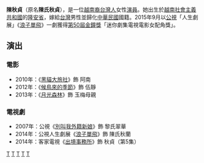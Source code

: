 {{藝人
|姓名 = 陳秋貞
|類型 = 女演員
|圖片 = 
|圖片尺寸 = 
|圖片簡介 = 
|英文名 = 
|羅馬拼音 = Tran Thu Trinh
|本名 = 陳氏秋貞
|國籍 = {{ROC}}
|出生日期 = 
|語言 = 
|配偶 = 
|兒女 = 
|出生地 = {{VNM}}[[隆安省|隆安省]]
|教育程度 =
| 職業 = [[演員|演員]]
|出道作 = 
|出道日期= 
| 出身地 = {{TWN}}
|代表作 = 
|活躍年代 = 
|經紀公司 =
|goldenbellawards = {{獎項|迷你劇集電視電影女配角獎|2015|《[[浪子單飛|浪子單飛]]》|陳氏秋蘭}}
|網站 = 
|imdb = 5757901
}}

'''陳秋貞'''（原名'''陳氏秋貞'''{{bd||}}），是一位[[越南裔台灣人|越南裔台灣人]]女性[[演員|演員]]。她出生於[[越南社會主義共和國|越南社會主義共和國]]的[[隆安省|隆安省]]，嫁給[[台灣|台灣]]男性並歸化[[中華民國|中華民國]]國籍。2015年9月以[[公視|公視]]「人生劇展」《[[浪子單飛|浪子單飛]]》一劇獲得[[第50屆金鐘獎|第50屆金鐘獎]]「迷你劇集電視電影女配角獎」。

==演出==

===電影===
*2010年：《[[黑貓大旅社_(電影)|黑貓大旅社]]》飾 阿南
*2012年：《[[候鳥來的季節|候鳥來的季節]]》飾 伍靜
*2013年：《[[月光森林|月光森林]]》飾 玉梅母親

===電視劇===
*2007年：公視《[[別叫我外籍新娘|別叫我外籍新娘]]》飾 黎氏翠華
*2014年：公視人生劇展《[[浪子單飛|浪子單飛]]》飾 陳氏秋蘭
*2014年：客家電視《[[出境事務所|出境事務所]]》飾 秋貞（第5集）

{{金鐘獎迷你劇集／電視電影女配角}}

[[Category:台灣女演員|T]]
[[Category:歸化中華民國公民的亞洲人|T]]
[[Category:越南裔台灣人|T]]
[[Category:隆安省人|T]]
[[Category:陳姓|T]]